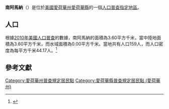 {{noteTA
|G1=USState
|G2=地名
|G3=Unit
}}
{{Infobox settlement
|official_name            = 南阿馬納
|native_name = South Amana
|settlement_type          = [[人口普查指定地區|人口普查指定地區]]
|image_skyline            = 
|imagesize                = 
|image_map                = 
|mapsize                  = 
|pushpin_map              = USA Iowa 
|pushpin_label            = 南阿馬納
|pushpin_label_position   = top
|pushpin_map_caption      = 南阿馬納在愛荷華州的位置
|subdivision_type         = [[世界政區索引|國家]]
|subdivision_type1        = [[美国州份|州份]]
|subdivision_type2        = [[愛荷華州行政区划|縣]]
|subdivision_name         = [[美国|美国]]
|subdivision_name1        = [[愛荷華州|愛荷華州]]
|subdivision_name2        = [[愛荷華縣_(愛荷華州)|愛荷華縣]]
|elevation_ft             = 778
|elevation_m              = 237
|timezone                 = [[北美中部时区|北美中部时区]]
|area_total_km2           = 3.60
|area_land_km2            = 3.60
|area_water_km2           = 0.00
|area_total_sq_mi         = 
|area_land_sq_mi          = 
|area_water_sq_mi         = 
|population_as_of         = [[2010年美國人口普查|2010]]
|population_footnotes     = 
|population_total         = 159
|population_density_km2   = auto
|population_density_sq_mi = auto
|utc_offset               = -6
|coordinates              = {{coord|41|46|34|N|91|58|03|W|display=inline,title}}
| coor_pinpoint           = 
| coordinates_footnotes   = 
|timezone_DST             = CDT
|utc_offset_DST           = -5
|postal_code_type         = [[美國郵區編號|郵區編號]]
|postal_code              = 
|area_code                = {{link-en|电话区号319|Area code 319|319}}
|blank_name = [[地名信息系统|GNIS ID]]
|blank_info = 461756<ref name="GNIS">{{cite gnis|461756|South Amana}}</ref>
}}
'''南阿馬納'''（{{lang-en|South Amana}}）是位於[[美國|美國]][[愛荷華州|愛荷華州]][[愛荷華縣_(愛荷華州)|愛荷華縣]]的一個[[人口普查指定地區|人口普查指定地區]]。

== 人口 ==
根據[[2010年美國人口普查|2010年美國人口普查]]的數據，南阿馬納的面積為3.60平方千米，當中陸地面積為3.60平方千米，而水域面積為0.00平方千米。當地共有人口159人，而人口密度為每平方千米44.17人。<ref name="GR8">{{cite web|url=http://factfinder2.census.gov|publisher=[[美国人口调查局|美国人口调查局]]|accessdate=2011-05-14|title=American FactFinder|archive-date=2013-09-11|archive-url=https://web.archive.org/web/20130911234518/http://factfinder2.census.gov/|dead-url=no}}</ref>

== 參考文獻 ==
{{reflist}}

{{愛荷華縣 (愛荷華州)}}

{{DEFAULTSORT:South Amana, Iowa}}
[[Category:愛荷華州普查規定居民點|Category:愛荷華州普查規定居民點]]
[[Category:愛荷華縣普查規定居民點_(愛荷華州)|Category:愛荷華縣普查規定居民點 (愛荷華州)]]

{{Iowa-geo-stub}}
<nowiki></nowiki>